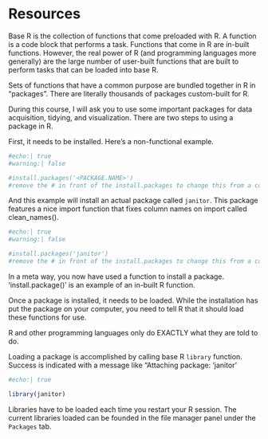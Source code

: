 # Resources {#sec-appendix-resources}

Base R is the collection of functions that come preloaded with R.  A function is a code block that performs a task. Functions that come in R are in-built functions. However, the real power of R (and programming languages more generally) are the large number of user-built functions that are built to perform tasks that can be loaded into base R.

Sets of functions that have a common purpose are bundled together in R in "packages". There are literally thousands of packages custom-built for R.  

During this course, I will ask you to use some important packages for data acquisition, tidying, and visualization. There are two steps to using a package in R.

First, it needs to be installed. Here's a non-functional example.

```{r}
#echo:| true
#warning:| false

#install.packages('<PACKAGE.NAME>')
#remove the # in front of the install.packages to change this from a comment to code

```

And this example will install an actual package called `janitor`. This package features a nice import function that fixes column names on import called clean_names().

```{r}
#echo:| true
#warning:| false

#install.packages('janitor')
#remove the # in front of the install.packages to change this from a comment to code

```

In a meta way, you now have used a function to install a package. 'install.package()' is an example of an in-built R function.  

Once a package is installed, it needs to be loaded.  While the installation has put the package on your computer, you need to tell R that it should load these functions for use.  

::: {.callout-note appearance="simple"}
R and other programming languages only do EXACTLY what they are told to do. 
:::

Loading a package is accomplished by calling base R `library` function. Success is indicated with a message like "Attaching package: 'janitor'

```{r}
#echo:| true

library(janitor)
```

Libraries have to be loaded each time you restart your R session. The current libraries loaded can be founded in the file manager panel under the `Packages` tab.

